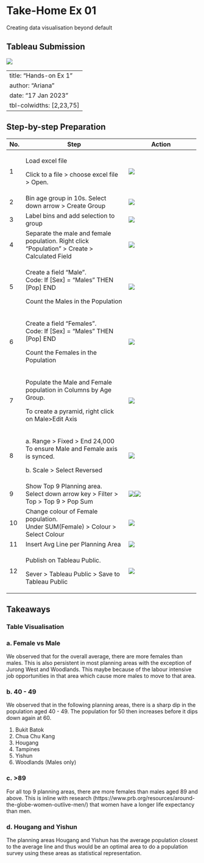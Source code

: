 # Take-Home Ex 01

Creating data visualisation beyond default

## Tableau Submission

[![](images/image-627314489.png)](https://public.tableau.com/app/profile/ariana.tan6501/viz/VATakeHome1/Sheet12?publish=yes)

---
title: "Hands-on Ex 1"
author: "Ariana"
date: "17 Jan 2023"
tbl-colwidths: [2,23,75]
---

## Step-by-step Preparation

+------------+-------------------------------------------------------------------------------------------------+------------------------------------------------------------------+
| No.        | Step                                                                                            | Action                                                           |
+============+=================================================================================================+==================================================================+
| 1          | Load excel file                                                                                 | ![](images/image-1201109855.png)                                 |
|            |                                                                                                 |                                                                  |
|            | Click to a file \> choose excel file \> Open.                                                   |                                                                  |
+------------+-------------------------------------------------------------------------------------------------+------------------------------------------------------------------+
| 2          | Bin age group in 10s. Select down arrow \> Create Group                                         | ![](images/image-7684132.png)                                    |
+------------+-------------------------------------------------------------------------------------------------+------------------------------------------------------------------+
| 3          | Label bins and add selection to group                                                           | ![](images/image-421908413.png)                                  |
+------------+-------------------------------------------------------------------------------------------------+------------------------------------------------------------------+
| 4          | Separate the male and female population. Right click "Population" \> Create \> Calculated Field | ![](images/image-1552327562.png)                                 |
+------------+-------------------------------------------------------------------------------------------------+------------------------------------------------------------------+
| 5          | Create a field "Male".\                                                                         | ![](images/image-1274040604.png)                                 |
|            | Code: If \[Sex\] = "Males" THEN \[Pop\] END                                                     |                                                                  |
|            |                                                                                                 |                                                                  |
|            | Count the Males in the Population                                                               |                                                                  |
+------------+-------------------------------------------------------------------------------------------------+------------------------------------------------------------------+
| 6          | Create a field "Females".\                                                                      | ![](images/image-1625064430.png)                                 |
|            | Code: If \[Sex\] = "Males" THEN \[Pop\] END                                                     |                                                                  |
|            |                                                                                                 |                                                                  |
|            | Count the Females in the Population                                                             |                                                                  |
+------------+-------------------------------------------------------------------------------------------------+------------------------------------------------------------------+
| 7          | Populate the Male and Female population in Columns by Age Group.                                | ![](images/image-19836244.png)                                   |
|            |                                                                                                 |                                                                  |
|            | To create a pyramid, right click on Male\>Edit Axis                                             |                                                                  |
+------------+-------------------------------------------------------------------------------------------------+------------------------------------------------------------------+
| 8          | a\. Range \> Fixed \> End 24,000\                                                               | ![](images/image-722676629.png)                                  |
|            | To ensure Male and Female axis is synced.                                                       |                                                                  |
|            |                                                                                                 |                                                                  |
|            | b\. Scale \> Select Reversed                                                                    |                                                                  |
+------------+-------------------------------------------------------------------------------------------------+------------------------------------------------------------------+
| 9          | Show Top 9 Planning area.\                                                                      | ![](images/image-1070447659.png)![](images/image-2116503508.png) |
|            | Select down arrow key \> Filter \> Top \> Top 9 \> Pop Sum                                      |                                                                  |
+------------+-------------------------------------------------------------------------------------------------+------------------------------------------------------------------+
| 10         | Change colour of Female population.\                                                            | ![](images/image-1385939750.png)                                 |
|            | Under SUM(Female) \> Colour \> Select Colour                                                    |                                                                  |
+------------+-------------------------------------------------------------------------------------------------+------------------------------------------------------------------+
| 11         | Insert Avg Line per Planning Area                                                               | ![](images/image-1632921243.png)                                 |
+------------+-------------------------------------------------------------------------------------------------+------------------------------------------------------------------+
| 12         | Publish on Tableau Public.                                                                      | ![](images/image-607120431.png)                                  |
|            |                                                                                                 |                                                                  |
|            | Sever \> Tableau Public \> Save to Tableau Public                                               |                                                                  |
+------------+-------------------------------------------------------------------------------------------------+------------------------------------------------------------------+

## Takeaways

### Table Visualisation

### a. Female vs Male

We observed that for the overall average, there are more females than males. This is also persistent in most planning areas with the exception of Jurong West and Woodlands. This maybe because of the labour intensive job opportunities in that area which cause more males to move to that area.

### b. 40 - 49

We observed that in the following planning areas, there is a sharp dip in the population aged 40 - 49. The population for 50 then increases before it dips down again at 60.

1.  Bukit Batok
2.  Chua Chu Kang
3.  Hougang
4.  Tampines
5.  Yishun
6.  Woodlands (Males only)

### c. \>89

For all top 9 planning areas, there are more females than males aged 89 and above. This is inline with research (https://www.prb.org/resources/around-the-globe-women-outlive-men/) that women have a longer life expectancy than men.

### d. Hougang and Yishun

The planning areas Hougang and Yishun has the average population closest to the average line and thus would be an optimal area to do a population survey using these areas as statistical representation.
